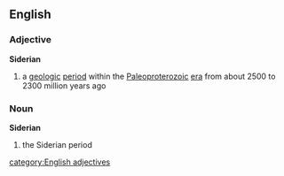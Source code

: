==English==
===Adjective===
{{wikipedia}}
'''Siderian'''
#{{geology}} a [[geologic]] [[period]] within the [[Paleoproterozoic]] [[era]] from about 2500 to 2300 million years ago

===Noun===
'''Siderian'''
#{{geology}} the Siderian period
[[category:English adjectives]]